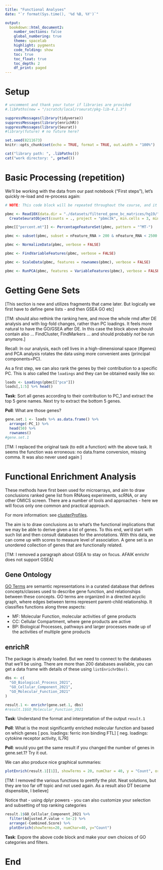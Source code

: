 ```yaml
---
title: "Functional Analyses"
date: "`r format(Sys.time(), '%d %B, %Y')`"

output:
  bookdown::html_document2:
    number_sections: false
    global_numbering: true
    theme: spacelab
    highlight: pygments
    code_folding: show
    toc: true
    toc_float: true
    toc_depth: 2
    df_print: paged
---
```


# Setup
```r
# uncomment and thank your tutor if libraries are provided
#.libPaths(new = "/scratch/local/rseurat/pkg-lib-4.1.3")

suppressMessages(library(tidyverse))
suppressMessages(library(enrichR))
suppressMessages(library(Seurat))
#library(future) # no future here?

set.seed(8211673)
knitr::opts_chunk$set(echo = TRUE, format = TRUE, out.width = "100%")

cat("library path: ", .libPaths())
cat("work directory: ", getwd())
```

# Basic Processing (repetition)

We'll be working with the data from our past notebook ("First steps"), let's quickly re-load and re-process again:

```r
# NOTE: This code block will be repeated throughout the course, and it has 5 parameters that are good candidates to be moved to the YAML header(s). If this were an actual research report, we would have probably done this.

pbmc <- Read10X(data.dir = "./datasets/filtered_gene_bc_matrices/hg19/") %>%
  CreateSeuratObject(counts = ., project = "pbmc3k", min.cells = 3, min.features = 200)

pbmc[["percent.mt"]] <- PercentageFeatureSet(pbmc, pattern = "^MT-")

pbmc <- subset(pbmc, subset = nFeature_RNA > 200 & nFeature_RNA < 2500 & percent.mt < 5)

pbmc <- NormalizeData(pbmc, verbose = FALSE)

pbmc <- FindVariableFeatures(pbmc, verbose = FALSE)

pbmc <- ScaleData(pbmc, features = rownames(pbmc), verbose = FALSE)

pbmc <- RunPCA(pbmc, features = VariableFeatures(pbmc), verbose = FALSE)
```

# Getting Gene Sets
[This section is new and utilizes fragments that came later. But logically we first have to define gene lists - and then GSEA GO etc]

[TM: should also rethink the ranking here, and move the whole rmd after DE analysis and with log-fold changes, rather than PC loadings. It feels more natural to have the GO/GSEA after DE.
In this case the block above should contain also ... FindCluster, FindMarkers ... and should probably _not_ be run anymore.
]


Recall: In our analysis, each cell lives in a high-dimensional space (#genes) and PCA analysis rotates the data using
more convenient axes (principal components=PC).

As a first step, we can also rank the genes by their contribution to a specific PC.
This is also called the `loadings` and they can be obtained easily like so:

```r
loads <- Loadings(pbmc[["pca"]])
loads[,1:5] %>% head()
```


**Task**: Sort all genes according to their contribution to PC_1 and extract the top 5 gene names.
Next try to extract the bottom 5 genes.

**Poll**: What are those genes?
```r
gene.set.1 <- loads %>% as.data.frame() %>% 
  arrange(-PC_1) %>% 
  head(50) %>% 
  rownames()
#gene.set.1
```

[TM: I replaced the original task (to edit a function) with the above task. It seems the function was erroneous: no data.frame conversion, missing comma. It was also never used again ]


# Functional Enrichment Analysis

These methods have first been used for microarrays, and aim to draw conclusions ranked gene list from RNAseq experiments, scRNA, or any other OMICS screen. There are a number of tools and approaches - here we will focus only one common and practical approach.

For more information: see [clusterProfiles](https://yulab-smu.top/biomedical-knowledge-mining-book/clusterProfiler-dplyr.html).

The aim is to draw conclusions as to what's the functional implications that we may be able to derive given a list of genes. To this end, we'd start with such list and then consult databases for the annotations. With this data, we can come up with scores to measure level of association. A gene set is an unordered collection of genes that are functionally related.

[TM: I removed a paragraph about GSEA to stay on focus. AFAIK enrichr does not support GSEA]

## Gene Ontology

[GO Terms](http://www.geneontology.org/) are semantic representations in a curated database that defines concepts/classes used to describe gene function, and relationships between these concepts. GO terms are organized in a directed acyclic graph, where edges between terms represent parent-child relationship. It classifies functions along three aspects:

- MF: Molecular Function, molecular activities of gene products
- CC: Cellular Compartment, where gene products are active
- BP: Biological Processes, pathways and larger processes made up of the activities of multiple gene products

## enrichR

The package is already loaded. But we need to connect to the databases that we'll be using. There are more than 200 databases available, you can get a data frame with details of these using `listEnrichrDbs()`.

```r
dbs <- c(
  "GO_Biological_Process_2021",
  "GO_Cellular_Component_2021",
  "GO_Molecular_Function_2021"
)
```


```r
result.1 <- enrichr(gene.set.1, dbs)
#result.1$GO_Molecular_Function_2021
```

**Task**: Understand the format and interpretation of the output `result.1`

**Poll**: What is the most significantly enriched molecular function and based on which genes
[ pos. loadings: ferric iron binding FTL]
[ neg. loadings: cytokine receptor activity, IL7R]

**Poll**: would you get the same result if you changed the number of genes in gene.set.1? Try it out.


We can also produce nice graphical summaries:
```r
plotEnrich(result.1[[1]], showTerms = 20, numChar = 40, y = "Count", orderBy = "P.value")
```


[TM: I removed the various functions to prettify the plot. Neat solutions, but they are too far off topic and not used again. 
As a result also DT became dispensible, I believe]

Notice that - using dplyr powers - you can also customize your selection and subsetting of top ranking categories
```r
result.1$GO_Cellular_Component_2021 %>% 
  filter(Adjusted.P.value < 5e-2) %>%
  arrange(-Combined.Score) %>% 
  plotEnrich(showTerms=20, numChar=40, y="Count")
```

**Task**: Expore the above code block and make your own choices of GO categories and filters.


# End

